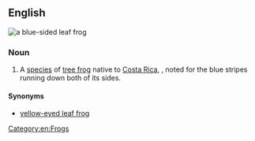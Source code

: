 ==English==
[[File:Granota ulls verds.jpg|thumb|a '''blue-sided leaf frog''']]
{{wikipedia}}
{{wikispecies|Agalychnis annae}}
===Noun===
{{en-noun|head=[[blue]]-[[sided]] [[leaf]] [[frog]]}}

# A [[species]] of [[tree frog]] native to [[Costa Rica]], {{taxlink|Agalychnis annae|species}}, noted for the blue stripes running down both of its sides.

====Synonyms====
* [[yellow-eyed leaf frog]]

[[Category:en:Frogs]]